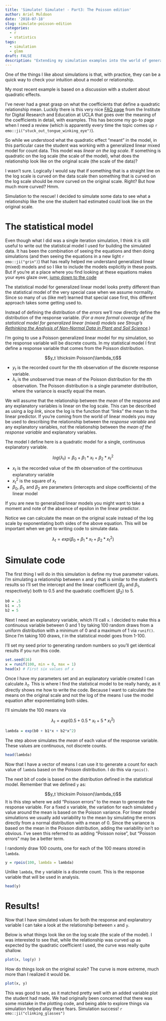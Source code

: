 ```yaml
---
title: 'Simulate! Simulate! - Part3: The Poisson edition'
author: Ariel Muldoon
date: '2018-07-18'
slug: simulate-poisson-edition
categories:
  - r
  - statistics
tags:
  - simulation
  - glmm
draft: FALSE
description: "Extending my simulation examples into the world of generalized linear models, I simulate Poisson data to explore what a quadratic relationship looks like on the scale of the data when fitting a generalized linear model with a log link."
---
```


One of the things I like about simulations is that, with practice, they can be a quick way to check your intuition about a model or relationship.  

My most recent example is based on a discussion with a student about quadratic effects.

I've never had a great grasp on what the coefficients that define a quadratic relationship mean.  Luckily there is this very nice [FAQ page](https://stats.idre.ucla.edu/other/mult-pkg/faq/general/faqhow-do-i-interpret-the-sign-of-the-quadratic-term-in-a-polynomial-regression/) from the Institute for Digital Research and Education at UCLA that goes over the meaning of the coefficients in detail, with examples.  This has become my go-to page when I need a review (which is apparently every time the topic comes up `r emo::ji("stuck_out_tongue_winking_eye")`).  

So while we understood what the quadratic effect "meant" in the model, in this particular case the student was working with a generalized linear mixed model for count data.  This model was *linear on the log scale*.  If something is quadratic on the log scale (the scale of the model), what does the relationship look like on the original scale (the scale of the data)?

I wasn't sure.  Logically I would say that if something that is a straight line on the log scale is curved on the data scale then something that is curved on the log scale should be *more* curved on the original scale.  Right?  But how much more curved?  Hmm.

Simulation to the rescue!  I decided to simulate some data to see what a relationship like the one the student had estimated could look like on the original scale.     

# The statistical model

Even though what I did was a single iteration simulation, I think it is still useful to write out the statistical model I used for building the simulated data.  It has been the combination of seeing the equations and then doing simulations (and then seeing the equations in a new light `r emo::ji("grin")`) that has really helped me understand generalized linear (mixed) models and so I like to include the models explicitly in these posts.  But if you're at a place where you find looking at these equations makes your eyes glaze over, [jump down to the code](#code-to-simulate-the-quadratic-generalized-linear-model)

The statistical model for generalized linear model looks pretty different than the statistical model of the very special case when we assume normality.  Since so many of us (like me!) learned that special case first, this different approach takes some getting used to.  

Instead of defining the distribution of the *errors* we'll now directly define the distribution of the response variable.  (*For a more formal coverage of the statistical model for generalized linear (mixed) models see Stroup's [Rethinking the Analysis of Non-Normal Data in Plant and Soil Science](http://lira.pro.br/wordpress/wp-content/uploads/2015/06/stroup-2015.pdf).*)

I'm going to use a Poisson generalized linear model for my simulation, so the response variable will be discrete counts.  In my statistical model I first define a response variable that comes from the Poisson distribution.

$$y_t \thicksim Poisson(\lambda_t)$$  

+ $y_t$ is the recorded count for the $t$th observation of the discrete response variable.  
+ $\lambda_t$ is the unobserved true mean of the Poisson distribution for the $t$th observation.  The Poisson distribution is a single parameter distribution, where the variance is exactly equal the mean.

We will assume that the relationship between the *mean* of the response and any explanatory variables is linear on the log scale.  This can be described as using a *log link*, since the log is the function that "links" the mean to the linear predictor.  If you're coming from the world of linear models you may be used to describing the relationship between the *response variable* and any explanatory variables, not the relationship between the *mean of the response variable* and explanatory variables.

The model I define here is a quadratic model for a single, continuous explanatory variable.

$$log(\lambda_t) = \beta_0 + \beta_1*x_t + \beta_2*x^2_t$$  

+ $x_t$ is the recorded value of the $t$th observation of the continuous explanatory variable  
+ $x^2_t$ is the square of $x_t$  
+ $\beta_0$, $\beta_1$, and $\beta_2$ are parameters (intercepts and slope coefficients) of the linear model  

If you are new to generalized linear models you might want to take a moment and note of the absence of epsilon in the linear predictor.

Notice we can calculate the mean on the original scale instead of the log scale by exponentiating both sides of the above equation.  This will be important when we get to writing code to simulate data.

$$\lambda_t = exp(\beta_0 + \beta_1*x_t + \beta_2*x^2_t)$$

# Simulate code

The first thing I will do in this simulation is define my true parameter values.  I'm simulating a relationship between x and y that is similar to the student's results so I'll set the intercept and the linear coefficient ($\beta_0$ and $\beta_1$, respectively) both to 0.5 and the quadratic coefficient ($\beta_2$) to 5.   

```r
b0 = .5
b1 = .5
b2 = 5
```

Next I need an explanatory variable, which I'll call `x`.  I decided to make this a continuous variable between 0 and 1 by taking 100 random draws from a uniform distribution with a minimum of 0 and a maximum of 1 via `runif()`.  Since I'm taking 100 draws, $t$ in the statistical model goes from 1-100.

I'll set my seed prior to generating random numbers so you'll get identical results if you run this code.

```r
set.seed(16)
x = runif(100, min = 0, max = 1)
head(x) # First six values of x
```

Once I have my parameters set and an explanatory variable created I can calculate $\lambda_t$.  This is where I find the statistical model to be really handy, as it directly shows me how to write the code.  Because I want to calculate the means on the original scale and not the log of the means I use the model equation after exponentiating both sides.

I'll simulate the 100 means via

$$\lambda_t = exp(0.5 + 0.5*x_t + 5*x^2_t)$$

```r
lambda = exp(b0 + b1*x + b2*x^2)
```

The step above simulates the *mean* of each value of the response variable.  These values are continuous, not discrete counts.

```r
head(lambda)
```

Now that I have a vector of means I can use it to generate a count for each value of `lambda` based on the Poisson distribution.  I do this via `rpois()`.

The next bit of code is based on the distribution defined in the statistical model.  Remember that we defined `y` as: 

$$y_t \thicksim Poisson(\lambda_t)$$
It is this step where we add "Poisson errors" to the mean to generate the response variable.  For a fixed x variable, the variation for each simulated `y` value around the mean is based on the Poisson variance.  For linear model simulations we usually add variability to the mean by simulating the errors directly from a normal distribution with a mean of 0.  Since the variance is based on the mean in the Poisson distribution, adding the variability isn't so obvious.  I've seen this referred to as adding "Poisson noise", but "Poisson errors" may be a better term.  

I randomly draw 100 counts, one for each of the 100 means stored in `lambda`.

```r
y = rpois(100, lambda = lambda) 
```

Unlike `lambda`, the `y` variable is a discrete count. This is the response variable that will be used in analysis.

```r
head(y)
```

# Results!

Now that I have simulated values for both the response and explanatory variable I can take a look at the relationship between `x` and `y`.    

Below is what things look like on the log scale (the scale of the model).  I was interested to see that, while the relationship was curved up as expected by the quadratic coefficient I used, the curve was really quite shallow.
 
```r
plot(x, log(y) )
```

How do things look on the original scale?  The curve is more extreme, much more than I realized it would be.  

```r
plot(x, y)
```

This was good to see, as it matched pretty well with an added variable plot the student had made.  We had originally been concerned that there was some mistake in the plotting code, and being able to explore things via simulation helped allay these fears.  Simulation success! `r emo::ji("clinking_glasses")`
